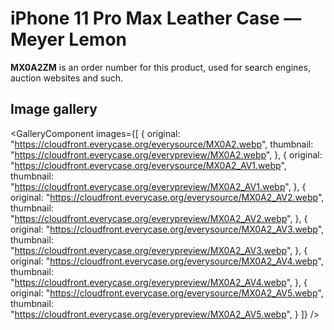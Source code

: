 
# iPhone 11 Pro Max Leather Case — Meyer Lemon

<Callout type='info' emoji='👉🏻'>**MX0A2ZM** is an order number for this product, used for search engines, auction websites and such.</Callout>

## Image gallery

<GalleryComponent
    images={[
      {
        original: "https://cloudfront.everycase.org/everysource/MX0A2.webp",
        thumbnail: "https://cloudfront.everycase.org/everypreview/MX0A2.webp",
      },
      {
        original: "https://cloudfront.everycase.org/everysource/MX0A2_AV1.webp",
        thumbnail: "https://cloudfront.everycase.org/everypreview/MX0A2_AV1.webp",
      },
      {
        original: "https://cloudfront.everycase.org/everysource/MX0A2_AV2.webp",
        thumbnail: "https://cloudfront.everycase.org/everypreview/MX0A2_AV2.webp",
      },
      {
        original: "https://cloudfront.everycase.org/everysource/MX0A2_AV3.webp",
        thumbnail: "https://cloudfront.everycase.org/everypreview/MX0A2_AV3.webp",
      },
      {
        original: "https://cloudfront.everycase.org/everysource/MX0A2_AV4.webp",
        thumbnail: "https://cloudfront.everycase.org/everypreview/MX0A2_AV4.webp",
      },
      {
        original: "https://cloudfront.everycase.org/everysource/MX0A2_AV5.webp",
        thumbnail: "https://cloudfront.everycase.org/everypreview/MX0A2_AV5.webp",
      }
    ]}
  />
